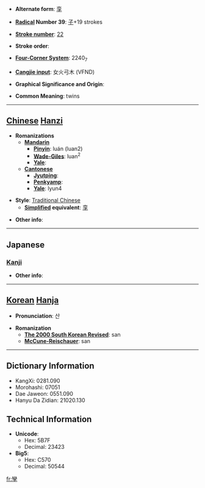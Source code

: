 * '''Alternate form''': [[孪]]

* '''[[Wiktionary:Chinese radical index| Radical]] Number 39''': [[Wiktionary:Chinese radical index 子|子]]+19 strokes

* '''[[Wiktionary:Chinese total strokes index|Stroke number]]''': [[Wiktionary:Chinese total strokes index 22|22]]

* '''Stroke order''': 

* '''[[Wiktionary:Chinese four corner index|Four-Corner System]]''': 2240<sub>7</sub>

* '''[[Wiktionary:Chinese Cangjie index|Cangjie input]]''': 女火弓木 (VFND)

* '''Graphical Significance and Origin''': 

* '''Common Meaning''': twins

----

== [[Chinese]] [[Hanzi]] ==

* '''Romanizations'''
** '''[[Mandarin]]'''
*** '''[[Pinyin]]''': luán (luan2)
*** '''[[Wade-Giles]]''': luan<sup>2</sup>
*** '''[[Yale]]''': 
** '''[[Cantonese]]'''
*** '''[[Jyutping]]''':
*** '''[[Penkyamp]]''': 
*** '''[[Yale]]''': lyun4

* '''Style''': [[Traditional Chinese]] 
** '''[[Simplified Chinese|Simplified]] equivalent''': [[孪]]

* '''Other info''': 

----

==Japanese==
===[[Kanji]]===
{{kanji|on readings=[[さん]] (san), [[せん]] (sen), [[れん]] (ren)
|kun readings=[[ふたご]] (futago)
}}

* '''Other info''':  

----

== [[Korean]] [[Hanja]] ==

* '''Pronunciation''': 산

* '''Romanization'''
** '''[[The 2000 South Korean Revised Romanization|The 2000 South Korean Revised]]''': san
** '''[[McCune-Reischauer]]''': san

----

== Dictionary Information ==

* KangXi: 0281.090
* Morohashi: 07051
* Dae Jaweon: 0551.090
* Hanyu Da Zidian: 21020.130

== Technical Information ==

* '''Unicode''':
** Hex: 5B7F
** Decimal: 23423
* '''Big5''':
** Hex: C570
** Decimal: 50544

[[fr:孿]]